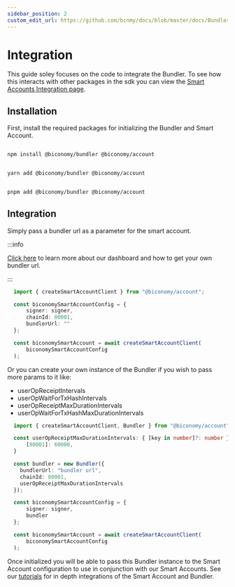 ```yaml
---
sidebar_position: 2
custom_edit_url: https://github.com/bcnmy/docs/blob/master/docs/Bundler/integration.mdx
---
```


# Integration

This guide soley focuses on the code to integrate the Bundler. To see how this interacts with other packages in the sdk you can view the [Smart Accounts Integration page](/Account/integration).

## Installation

First, install the required packages for initializing the Bundler and Smart Account.


<Tabs>
<TabItem value="js" label="npm">

```bash

npm install @biconomy/bundler @biconomy/account

```

</TabItem>
<TabItem value="py" label="yarn">

```bash

yarn add @biconomy/bundler @biconomy/account

```

</TabItem>
<TabItem value="java" label="pnpm">

```bash

pnpm add @biconomy/bundler @biconomy/account

```

</TabItem>
</Tabs>

## Integration 
Simply pass a bundler url as a parameter for the smart account.

:::info

[Click here](/dashboard) to learn more about our dashboard and how to get your own bundler url.

:::

```typescript
  import { createSmartAccountClient } from "@biconomy/account";

  const biconomySmartAccountConfig = {
      signer: signer,
      chainId: 80001,
      bundlerUrl: ""
  };

  const biconomySmartAccount = await createSmartAccountClient(
      biconomySmartAccountConfig
  );
```

Or you can create your own instance of the Bundler if you wish to pass more params to it like:
- userOpReceiptIntervals
- userOpWaitForTxHashIntervals
- userOpReceiptMaxDurationIntervals
- userOpWaitForTxHashMaxDurationIntervals

```typescript
  import { createSmartAccountClient, Bundler } from "@biconomy/account";

  const userOpReceiptMaxDurationIntervals: { [key in number]?: number } = {
      [80001]: 60000,
  }

  const bundler = new Bundler({
    bundlerUrl: "bundler url",
    chainId: 80001,
    userOpReceiptMaxDurationIntervals
  });

  const biconomySmartAccountConfig = {
      signer: signer,
      bundler
  };

  const biconomySmartAccount = await createSmartAccountClient(
      biconomySmartAccountConfig
  );
```

Once initialized you will be able to pass this Bundler instance to the Smart Account configuration to use in conjunction with our Smart Accounts. See our [tutorials](/tutorials) for in depth integrations of the Smart Account and Bundler.
